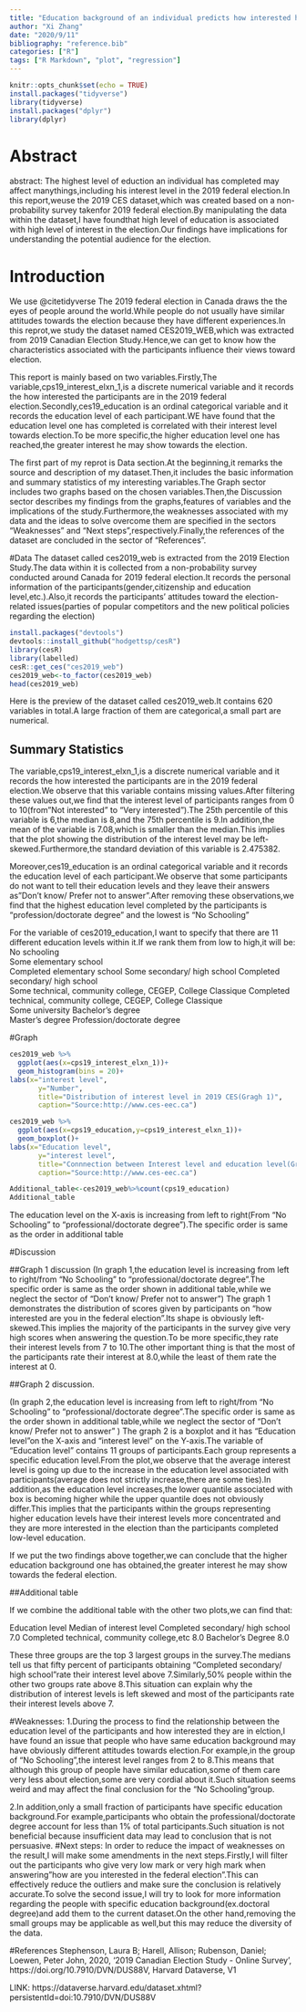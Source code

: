 ```yaml
---
title: "Education background of an individual predicts how interested he is in the 2019 federal election."
author: "Xi Zhang"
date: "2020/9/11"
bibliography: "reference.bib"
categories: ["R"]
tags: ["R Markdown", "plot", "regression"]
---
```


```r
knitr::opts_chunk$set(echo = TRUE)
install.packages("tidyverse")
library(tidyverse)
install.packages("dplyr")
library(dplyr)
```

# Abstract
abstract: The highest level of eduction an individual has completed may affect manythings,including his interest level in the 2019 federal election.In this report,weuse the 2019 CES dataset,which was created based on a non-probability survey takenfor 2019 federal election.By manipulating the data within the dataset,I have foundthat high level of education is associated with high level of interest in the election.Our
findings have implications for understanding the potential audience for the election.

# Introduction
We use @citetidyverse
The 2019 federal election in Canada draws the the eyes of people around the world.While people do not usually have similar attitudes towards the election because they have different experiences.In this reprot,we study the dataset named CES2019_WEB,which was extracted from 2019 Canadian Election Study.Hence,we can get to know how the characteristics associated with the participants influence their views toward election.

This report is mainly based on two variables.Firstly,The variable,cps19_interest_elxn_1,is a discrete numerical variable and it records the how interested the participants are in the 2019 federal election.Secondly,ces19_education is an ordinal categorical variable and it records the education level of each participant.WE have found that the education level one has completed is correlated with their interest level towards election.To be more specific,the higher education level one has reached,the greater interest he may show towards the election.

The first part of my reprot is Data section.At the beginning,it remarks the source and description of my dataset.Then,it includes the basic information and summary statistics of my interesting variables.The Graph sector includes two graphs based on the chosen variables.Then,the Discussion sector describes my findings from the graphs,features of variables and the implications of the study.Furthermore,the weaknesses associated with my data and the ideas to solve overcome them are specified in the sectors "Weaknesses" and "Next steps",respectively.Finally,the references of the dataset are concluded in the sector of "References".


#Data
The dataset called ces2019_web is extracted from the 2019 Election Study.The data within it is collected from a non-probability survey conducted around Canada for 2019 federal election.It records the personal information of the participants(gender,citizenship and education level,etc.).Also,it records the participants' attitudes toward the election-related issues(parties of popular competitors and the new political policies regarding the election)

```r
install.packages("devtools")
devtools::install_github("hodgettsp/cesR")
library(cesR)
library(labelled)
cesR::get_ces("ces2019_web")
ces2019_web<-to_factor(ces2019_web)
head(ces2019_web)
```


Here is the preview of the dataset called ces2019_web.It contains 620 variables in total.A large fraction of them are categorical,a small part are numerical.

## Summary Statistics

The variable,cps19_interest_elxn_1,is a discrete numerical variable and it records the how interested the participants are in the 2019 federal election.We observe that this variable contains missing values.After filtering these values out,we find that the interest level of participants ranges from 0 to 10(from"Not interested" to "Very interested").The 25th percentile of this variable is 6,the median is 8,and the 75th percentile is 9.In addition,the mean of the variable is 7.08,which is smaller than the median.This implies that the plot showing the distribution of the interest level may be left-skewed.Furthermore,the standard deviation of this variable is 2.475382.

Moreover,ces19_education is an ordinal categorical variable and it records the education level of each participant.We observe that some participants do not want to tell their education levels and they leave their answers as"Don't know/ Prefer not to answer".After removing these observations,we find that the highest education level completed by the participants is "profession/doctorate degree" and the lowest is "No Schooling"

For the variable of ces2019_education,I want to specify that there are 11 different education levels within it.If we rank them from low to high,it will be:
No schooling	
Some elementary school	
Completed elementary school	
Some secondary/ high school	
Completed secondary/ high school	
Some technical, community college, CEGEP, College Classique	
Completed technical, community college, CEGEP, College Classique	
Some university	
Bachelor's degree	
Master's degree
Profession/doctorate degree


#Graph

```r
ces2019_web %>%
  ggplot(aes(x=cps19_interest_elxn_1))+
  geom_histogram(bins = 20)+
labs(x="interest level",
       y="Number",
       title="Distribution of interest level in 2019 CES(Gragh 1)",
       caption="Source:http://www.ces-eec.ca")
```
```r
ces2019_web %>%
  ggplot(aes(x=cps19_education,y=cps19_interest_elxn_1))+
  geom_boxplot()+
labs(x="Education level",
       y="interest level",
       title="Connnection between Interest level and education level(Graph 2)",
       caption="Source:http://www.ces-eec.ca")
```

```r
Additional_table<-ces2019_web%>%count(cps19_education)
Additional_table
```
The education level on the X-axis is increasing from left to right(From "No Schooling" to "professional/doctorate degree").The specific order is same as the order in additional table



#Discussion

##Graph 1 discussion
(In graph 1,the education level is increasing from left to right/from "No Schooling" to "professional/doctorate degree ".The specific order is same as the order shown in additional table,while we neglect the sector of "Don't know/ Prefer not to answer")
The graph 1 demonstrates the distribution of scores given by participants on "how interested are you in the federal election".Its shape is obviously left-skewed.This implies the majority of the participants in the survey give very high scores when answering the question.To be more specific,they rate their interest levels from 7 to 10.The other important thing is that the most of the participants rate their interest at 8.0,while the least of them rate the interest at 0.

##Graph 2 discussion.

(In graph 2,the education level is increasing from left to right/from "No Schooling" to "professional/doctorate degree".The specific order is same as the order shown in additional table,while we neglect the sector of "Don't know/ Prefer not to answer" )
The graph 2 is a boxplot and it has "Education level"on the X-axis and "interest level" on the Y-axis.The variable of "Education level" contains 11 groups of participants.Each group represents a specific education level.From the plot,we observe that the average interest level is going up due to the increase in the education level associated with participants(average does not strictly increase,there are some ties).In addition,as the education level increases,the lower quantile associated with box is becoming higher while the upper quantile does not obviously differ.This implies that the participants within the groups representing higher education levels have their interest levels more concentrated and they are more interested in the election than the participants completed low-level education.

If we put the two findings above together,we can conclude that the higher education background one has obtained,the greater interest he may show towards the federal election.


##Additional table

If we combine the additional table with the other two plots,we can find that:

Education level                               Median of interest level
Completed secondary/ high school                        7.0
Completed technical, community college,etc              8.0
Bachelor's Degree                                       8.0

These three groups are the top 3 largest groups in the survey.The medians tell us that fifty percent of participants obtaining "Completed secondary/ high school"rate their interest level above 7.Similarly,50% people within the other two groups rate above 8.This situation can explain why the distribution of interest levels is left skewed and most of the participants rate their interest levels above 7.


#Weaknesses:
1.During the process to find the relationship between the education level of the participants and how interested they are in elction,I have found an issue that people who have same education background may have obviously different attitudes towards election.For example,in the group of "No Schooling",the interest level ranges from 2 to 8.This means that although this group of people have similar education,some of them care very less about election,some are very cordial about it.Such situation seems weird and may affect the final conclusion for the "No Schooling"group.

2.In addition,only a small fraction of participants have specific education background.For example,participants who obtain the professional/doctorate degree account for less than 1% of total participants.Such situation is not beneficial because insufficient data may lead to conclusion that is not persuasive.
#Next steps:
In order to reduce the impact of weaknesses on the result,I will make some amendments in the next steps.Firstly,I will filter out the participants who give very low mark or very high mark when answering"how are you interested in the federal election".This can effectively reduce the outliers and make sure the conclusion is relatively accurate.To solve the second issue,I will try to look for more information regarding the people with specific education background(ex.doctoral degree)and add them to the current dataset.On the other hand,removing the small groups may be applicable as well,but this may reduce the diversity of the data.



#References
Stephenson, Laura B; Harell, Allison; Rubenson, Daniel; Loewen, Peter John, 2020, '2019 Canadian Election Study - Online Survey', https://doi.org/10.7910/DVN/DUS88V, Harvard Dataverse, V1

LINK: https://dataverse.harvard.edu/dataset.xhtml?persistentId=doi:10.7910/DVN/DUS88V





